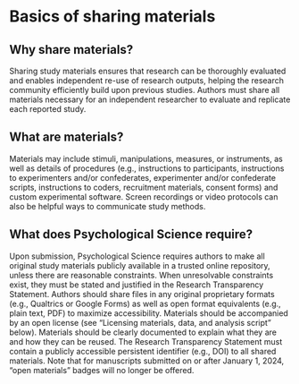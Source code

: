 # Basics of sharing materials

## Why share materials?

Sharing study materials ensures that research can be thoroughly evaluated and enables independent re-use of research outputs, helping the research community efficiently build upon previous studies. Authors must share all materials necessary for an independent researcher to evaluate and replicate each reported study. 

## What are materials?

Materials may include stimuli, manipulations, measures, or instruments, as well as details of procedures (e.g., instructions to participants, instructions to experimenters and/or confederates, experimenter and/or confederate scripts, instructions to coders, recruitment materials, consent forms) and custom experimental software. Screen recordings or video protocols can also be helpful ways to communicate study methods.

## What does Psychological Science require?

Upon submission, Psychological Science requires authors to make all original study materials publicly available in a trusted online repository, unless there are reasonable constraints. When unresolvable constraints exist, they must be stated and justified in the Research Transparency Statement. Authors should share files in any original proprietary formats (e.g., Qualtrics or Google Forms) as well as open format equivalents (e.g., plain text, PDF) to maximize accessibility. Materials should be accompanied by an open license (see “Licensing materials, data, and analysis script” below). Materials should be clearly documented to explain what they are and how they can be reused. The Research Transparency Statement must contain a publicly accessible persistent identifier (e.g., DOI) to all shared materials. Note that for manuscripts submitted on or after January 1, 2024, “open materials” badges will no longer be offered.